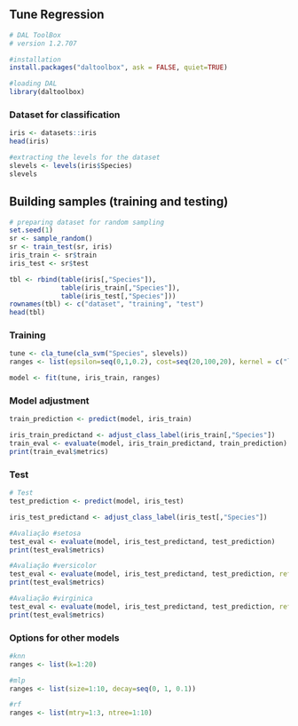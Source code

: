 ## Tune Regression 

```r
# DAL ToolBox
# version 1.2.707

#installation 
install.packages("daltoolbox", ask = FALSE, quiet=TRUE)

#loading DAL
library(daltoolbox) 
```

### Dataset for classification

```r
iris <- datasets::iris
head(iris)

#extracting the levels for the dataset
slevels <- levels(iris$Species)
slevels
```

## Building samples (training and testing)

```r
# preparing dataset for random sampling
set.seed(1)
sr <- sample_random()
sr <- train_test(sr, iris)
iris_train <- sr$train
iris_test <- sr$test

tbl <- rbind(table(iris[,"Species"]),
             table(iris_train[,"Species"]),
             table(iris_test[,"Species"]))
rownames(tbl) <- c("dataset", "training", "test")
head(tbl)
```

### Training

```r
tune <- cla_tune(cla_svm("Species", slevels))
ranges <- list(epsilon=seq(0,1,0.2), cost=seq(20,100,20), kernel = c("linear", "radial", "polynomial", "sigmoid"))

model <- fit(tune, iris_train, ranges)
```

### Model adjustment

```r
train_prediction <- predict(model, iris_train)

iris_train_predictand <- adjust_class_label(iris_train[,"Species"])
train_eval <- evaluate(model, iris_train_predictand, train_prediction)
print(train_eval$metrics)
```

### Test

```r
# Test
test_prediction <- predict(model, iris_test)

iris_test_predictand <- adjust_class_label(iris_test[,"Species"])

#Avaliação #setosa
test_eval <- evaluate(model, iris_test_predictand, test_prediction)
print(test_eval$metrics)

#Avaliação #versicolor
test_eval <- evaluate(model, iris_test_predictand, test_prediction, ref=2)
print(test_eval$metrics)

#Avaliação #virginica
test_eval <- evaluate(model, iris_test_predictand, test_prediction, ref=3)
print(test_eval$metrics)
```

### Options for other models

```r
#knn
ranges <- list(k=1:20)

#mlp
ranges <- list(size=1:10, decay=seq(0, 1, 0.1))

#rf
ranges <- list(mtry=1:3, ntree=1:10)
```


